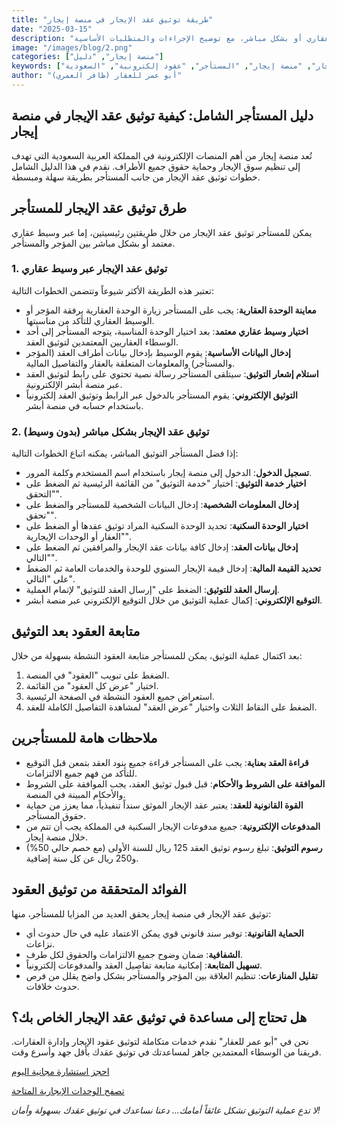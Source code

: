 ```yaml
---
title: "طريقة توثيق عقد الإيجار في منصة إيجار"
date: "2025-03-15"
description: "خطوات مفصلة للمستأجرين لتوثيق عقود الإيجار في منصة إيجار بالمملكة العربية السعودية، سواء عبر وسيط عقاري أو بشكل مباشر، مع توضيح الإجراءات والمتطلبات الأساسية."
image: "/images/blog/2.png"
categories: ["منصة إيجار", "دليل"]
keywords: ["توثيق عقد الإيجار", "منصة إيجار", "المستأجر", "عقود إلكترونية", "السعودية"]
author: "أبو عمر للعقار (ظافر العمري)"
---
```


## دليل المستأجر الشامل: كيفية توثيق عقد الإيجار في منصة إيجار

تُعد منصة إيجار من أهم المنصات الإلكترونية في المملكة العربية السعودية التي تهدف إلى تنظيم سوق الإيجار وحماية حقوق جميع الأطراف. نقدم في هذا الدليل الشامل خطوات توثيق عقد الإيجار من جانب المستأجر بطريقة سهلة ومبسطة.

## طرق توثيق عقد الإيجار للمستأجر

يمكن للمستأجر توثيق عقد الإيجار من خلال طريقتين رئيسيتين، إما عبر وسيط عقاري معتمد أو بشكل مباشر بين المؤجر والمستأجر.

### 1. توثيق عقد الإيجار عبر وسيط عقاري

تعتبر هذه الطريقة الأكثر شيوعاً وتتضمن الخطوات التالية:

- **معاينة الوحدة العقارية**: يجب على المستأجر زيارة الوحدة العقارية برفقة المؤجر أو الوسيط العقاري للتأكد من مناسبتها.
- **اختيار وسيط عقاري معتمد**: بعد اختيار الوحدة المناسبة، يتوجه المستأجر إلى أحد الوسطاء العقاريين المعتمدين لتوثيق العقد.
- **إدخال البيانات الأساسية**: يقوم الوسيط بإدخال بيانات أطراف العقد (المؤجر والمستأجر) والمعلومات المتعلقة بالعقار والتفاصيل المالية.
- **استلام إشعار التوثيق**: سيتلقى المستأجر رسالة نصية تحتوي على رابط لتوثيق العقد عبر منصة أبشر الإلكترونية.
- **التوثيق الإلكتروني**: يقوم المستأجر بالدخول عبر الرابط وتوثيق العقد إلكترونياً باستخدام حسابه في منصة أبشر.

### 2. توثيق عقد الإيجار بشكل مباشر (بدون وسيط)

إذا فضل المستأجر التوثيق المباشر، يمكنه اتباع الخطوات التالية:

- **تسجيل الدخول**: الدخول إلى منصة إيجار باستخدام اسم المستخدم وكلمة المرور.
- **اختيار خدمة التوثيق**: اختيار "خدمة التوثيق" من القائمة الرئيسية ثم الضغط على "التحقق".
- **إدخال المعلومات الشخصية**: إدخال البيانات الشخصية للمستأجر والضغط على "تحقق".
- **اختيار الوحدة السكنية**: تحديد الوحدة السكنية المراد توثيق عقدها أو الضغط على "العقار أو الوحدات الإيجارية".
- **إدخال بيانات العقد**: إدخال كافة بيانات عقد الإيجار والمرافقين ثم الضغط على "التالي".
- **تحديد القيمة المالية**: إدخال قيمة الإيجار السنوي للوحدة والخدمات العامة ثم الضغط على "التالي".
- **إرسال العقد للتوثيق**: الضغط على "إرسال العقد للتوثيق" لإتمام العملية.
- **التوقيع الإلكتروني**: إكمال عملية التوثيق من خلال التوقيع الإلكتروني عبر منصة أبشر.

## متابعة العقود بعد التوثيق

بعد اكتمال عملية التوثيق، يمكن للمستأجر متابعة العقود النشطة بسهولة من خلال:

1. الضغط على تبويب "العقود" في المنصة.
2. اختيار "عرض كل العقود" من القائمة.
3. استعراض جميع العقود النشطة في الصفحة الرئيسية.
4. الضغط على النقاط الثلاث واختيار "عرض العقد" لمشاهدة التفاصيل الكاملة للعقد.

## ملاحظات هامة للمستأجرين

- **قراءة العقد بعناية**: يجب على المستأجر قراءة جميع بنود العقد بتمعن قبل التوقيع للتأكد من فهم جميع الالتزامات.
- **الموافقة على الشروط والأحكام**: قبل قبول توثيق العقد، يجب الموافقة على الشروط والأحكام المبينة في المنصة.
- **القوة القانونية للعقد**: يعتبر عقد الإيجار الموثق سنداً تنفيذياً، مما يعزز من حماية حقوق المستأجر.
- **المدفوعات الإلكترونية**: جميع مدفوعات الإيجار السكنية في المملكة يجب أن تتم من خلال منصة إيجار.
- **رسوم التوثيق**: تبلغ رسوم توثيق العقد 125 ريال للسنة الأولى (مع خصم حالي 50%) و250 ريال عن كل سنة إضافية.

## الفوائد المتحققة من توثيق العقود

توثيق عقد الإيجار في منصة إيجار يحقق العديد من المزايا للمستأجر، منها:

- **الحماية القانونية**: توفير سند قانوني قوي يمكن الاعتماد عليه في حال حدوث أي نزاعات.
- **الشفافية**: ضمان وضوح جميع الالتزامات والحقوق لكل طرف.
- **تسهيل المتابعة**: إمكانية متابعة تفاصيل العقد والمدفوعات إلكترونياً.
- **تقليل المنازعات**: تنظيم العلاقة بين المؤجر والمستأجر بشكل واضح يقلل من فرص حدوث خلافات.

## هل تحتاج إلى مساعدة في توثيق عقد الإيجار الخاص بك؟

نحن في "أبو عمر للعقار" نقدم خدمات متكاملة لتوثيق عقود الإيجار وإدارة العقارات. فريقنا من الوسطاء المعتمدين جاهز لمساعدتك في توثيق عقدك بأقل جهد وأسرع وقت.

[احجز استشارة مجانية اليوم](https://alamridhafer.com/contact)

[تصفح الوحدات الإيجارية المتاحة](https://alamridhafer.com/services)

*لا تدع عملية التوثيق تشكل عائقاً أمامك... دعنا نساعدك في توثيق عقدك بسهولة وأمان!*

